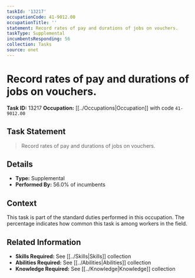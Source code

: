 ```yaml
---
taskId: '13217'
occupationCode: 41-9012.00
occupationTitle: ''
statement: Record rates of pay and durations of jobs on vouchers.
taskType: Supplemental
incumbentsResponding: 56
collection: Tasks
source: onet
---
```

# Record rates of pay and durations of jobs on vouchers.

**Task ID:** 13217
**Occupation:** [[../Occupations|Occupation]] with code `41-9012.00`

## Task Statement

> Record rates of pay and durations of jobs on vouchers.

## Details

- **Type:** Supplemental
- **Performed By:** 56.0% of incumbents

## Context

This task is part of the standard duties performed in this occupation. The percentage indicates how common this task is among workers in the field.

## Related Information

- **Skills Required:** See [[../Skills|Skills]] collection
- **Abilities Required:** See [[../Abilities|Abilities]] collection
- **Knowledge Required:** See [[../Knowledge|Knowledge]] collection
